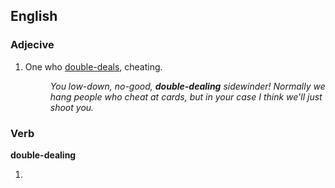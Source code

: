 ==English==
===Adjecive===
{{en-adj|-}}

#One who [[double-deal]]s, cheating.
#:''You low-down, no-good, '''double-dealing''' sidewinder!  Normally we hang people who cheat at cards, but in your case I think we'll just shoot you.''

===Verb===
'''double-dealing'''

#{{present participle of|[[double-deal]]}}